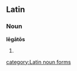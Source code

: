 ==Latin==
===Noun===
'''lēgātōs''' {{m}}
# {{inflection of|legatus#Latin|lēgātus|acc|p}}

[[category:Latin noun forms]]